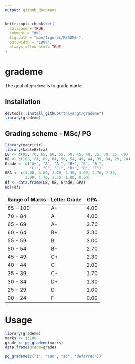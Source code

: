```yaml
---
output: github_document
---
```


<!-- README.md is generated from README.Rmd. Please edit that file -->

```r
knitr::opts_chunk$set(
  collapse = TRUE,
  comment = "#>",
  fig.path = "man/figures/README-",
  out.width = "100%",
  always_allow_html= TRUE
)
```

# grademe


<!-- badges: start -->
<!-- badges: end -->

The goal of `grademe` is to grade marks.

## Installation

``` r
devtools::install_github("thiyangt/grademe")
library(grademe)
```


## Grading scheme - MSc/ PG

```r
library(magrittr)
library(kableExtra)
LB <- c(85, 70, 65, 60, 55, 50, 45, 40, 35, 30, 25, 00)
UB <- c(100, 84, 69, 64, 59, 54, 49, 44, 39, 34, 29, 24)
Grade <- c("A+", "A", "A-", "B+", "B", "B-",
           "C+", "C", "C-", "D+", "D", "F")
GPA <- c(4.00, 4.00, 3.70, 3.30, 3.00, 2.70, 2.30,
         2.00, 1.70, 1.30, 1.00, 0.00)
df <- data.frame(LB, UB, Grade, GPA)
kbl(df) 


```


Range of Marks  |  Letter Grade | GPA
----|------|-----
85 - 100  | A+ | 4.00
70 - 84  | A | 4.00
65 - 69  | A- | 3.70
60 - 64  | B+ | 3.30
55 - 59  | B | 3.00
50 - 54  | B- | 2.70
45 - 49  | C+ | 2.30
40 - 44  | C | 2.00
35 - 39  | C- | 1.70
30 - 34  | D+ | 1.30
25 - 29  | D | 1.00
00 - 24  | F | 0.00

# Usage

```r
library(grademe)
marks <- 1:100
grade <- pg_grademe(marks)
data.frame(grade=grade)
```

```r
pg_grademe(c("1", "100", "ab", "deferred"))
```

